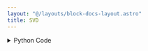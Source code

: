 ```yaml
---
layout: "@/layouts/block-docs-layout.astro"
title: SVD
---
```



<PythonDocsDisplay docstring={docstring} />
<AppDisplay app={app} client:visible />

<details>
<summary>Python Code</summary>
```python
from flojoy import flojoy, Matrix, Scalar
import numpy as np
from collections import namedtuple
from typing import Literal

import numpy.linalg


@flojoy
def SVD(
    default: Matrix,
    full_matrices: bool = True,
    compute_uv: bool = True,
    hermitian: bool = False,
    select_return: Literal["u", "s", "vh"] = "u",
) -> Matrix | Scalar:
    """The SVD node is based on a numpy or scipy function.

    The description of that function is as follows:

        Singular Value Decomposition.

        When 'a' is a 2D array, and "full_matrices=False", then it is factorized as "u @ np.diag(s) @ vh = (u * s) @ vh",
        where 'u' and the Hermitian transpose of 'vh' are 2D arrays with orthonormal columns and 's' is a 1D array of 'a' singular values.

        When 'a' is higher-dimensional, SVD is applied in stacked mode as explained below.

    Parameters
    ----------
    select_return : 'u', 's', 'vh'
        Select the desired object to return.
        See the respective function docs for descriptors.
    a : (..., M, N) array_like
        A real or complex array with "a.ndim >= 2".
    full_matrices : bool, optional
        If True (default), 'u' and 'vh' have the shapes "(..., M, M)" and "(..., N, N)", respectively.
        Otherwise, the shapes are "(..., M, K)" and "(..., K, N)", respectively, where "K = min(M, N)".
    compute_uv : bool, optional
        Whether or not to compute 'u' and 'vh' in addition to 's'.
        True by default.
    hermitian : bool, optional
        If True, 'a' is assumed to be Hermitian (symmetric if real-valued), enabling a more efficient method for finding singular values.
        Defaults to False.

    .. versionadded:: 1.17.0

    Returns
    -------
    DataContainer
        type 'ordered pair', 'scalar', or 'matrix'
    """

    result = numpy.linalg.svd(
        a=default.m,
        full_matrices=full_matrices,
        compute_uv=compute_uv,
        hermitian=hermitian,
    )

    return_list = ["u", "s", "vh"]
    if isinstance(result, tuple):
        res_dict = {}
        num = min(len(result), len(return_list))
        for i in range(num):
            res_dict[return_list[i]] = result[i]
        result = res_dict[select_return]
    else:
        result = result._asdict()
        result = result[select_return]

    if isinstance(result, np.ndarray):
        result = Matrix(m=result)
    else:
        assert isinstance(
            result, np.number | float | int
        ), f"Expected np.number, float or int for result, got {type(result)}"
        result = Scalar(c=float(result))

    return result

```
[Find this Flojoy Block on GitHub](https://github.com/flojoy-ai/blocks/blob/main/blocks/NUMPY/LINALG/SVD/SVD.py)
</details>


## Example
